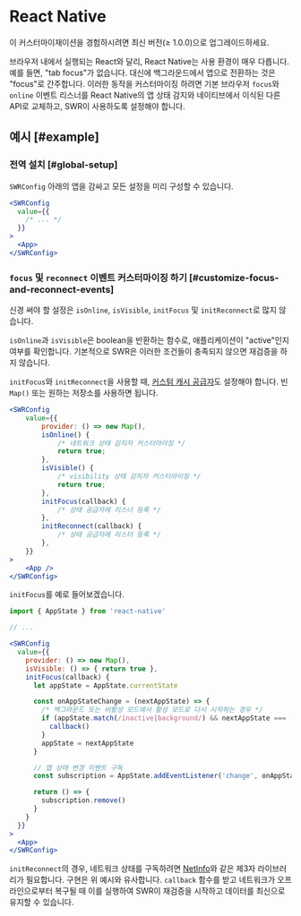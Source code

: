 
# React Native

<Callout>이 커스터마이재이션을 경험하시려면 최신 버전(≥ 1.0.0)으로 업그레이드하세요.</Callout>

브라우저 내에서 실행되는 React와 달리, React Native는 사용 환경이 매우 다릅니다. 예를 들면, "tab focus"가 없습니다. 대신에 백그라운드에서 앱으로 전환하는 것은 "focus"로 간주합니다.
이러한 동작을 커스터마이징 하려면 기본 브라우저 `focus`와 `online` 이벤트 리스너를 React Native의 앱 상태 감지와 네이티브에서 이식된 다른 API로 교체하고, SWR이 사용하도록 설정해야 합니다.

## 예시 [#example]

### 전역 설치 [#global-setup]

`SWRConfig` 아래의 앱을 감싸고 모든 설정을 미리 구성할 수 있습니다.

```jsx
<SWRConfig
  value={{
    /* ... */
  }}
>
  <App>
</SWRConfig>
```

### `focus` 및 `reconnect` 이벤트 커스터마이징 하기 [#customize-focus-and-reconnect-events]

신경 써야 할 설정은 `isOnline`, `isVisible`, `initFocus` 및 `initReconnect`로 많지 않습니다.

`isOnline`과 `isVisible`은 boolean을 반환하는 함수로, 애플리케이션이 "active"인지 여부를 확인합니다. 기본적으로 SWR은 이러한 조건들이 충족되지 않으면 재검증을 하지 않습니다.

`initFocus`와 `initReconnect`을 사용할 때, [커스텀 캐시 공급자](/docs/advanced/cache)도 설정해야 합니다. 빈 `Map()` 또는 원하는 저장소를 사용하면 됩니다.

```jsx
<SWRConfig
    value={{
        provider: () => new Map(),
        isOnline() {
            /* 네트워크 상태 감지자 커스터마이징 */
            return true;
        },
        isVisible() {
            /* visibility 상태 감지자 커스터마이징 */
            return true;
        },
        initFocus(callback) {
            /* 상태 공급자에 리스너 등록 */
        },
        initReconnect(callback) {
            /* 상태 공급자에 리스터 등록 */
        },
    }}
>
    <App />
</SWRConfig>
```

`initFocus`를 예로 들어보겠습니다.

```jsx
import { AppState } from 'react-native'

// ...

<SWRConfig
  value={{
    provider: () => new Map(),
    isVisible: () => { return true },
    initFocus(callback) {
      let appState = AppState.currentState

      const onAppStateChange = (nextAppState) => {
        /* 백그라운드 또는 비활성 모드에서 활성 모드로 다시 시작하는 경우 */
        if (appState.match(/inactive|background/) && nextAppState === 'active') {
          callback()
        }
        appState = nextAppState
      }

      // 앱 상태 변경 이벤트 구독
      const subscription = AppState.addEventListener('change', onAppStateChange)

      return () => {
        subscription.remove()
      }
    }
  }}
>
  <App>
</SWRConfig>
```

`initReconnect`의 경우, 네트워크 상태를 구독하려면 [NetInfo](https://github.com/react-native-netinfo/react-native-netinfo)와 같은 제3자 라이브러리가 필요합니다. 구현은 위 예시와 유사합니다. `callback` 함수를 받고 네트워크가 오프라인으로부터 복구될 때 이를 실행하여 SWR이 재검증을 시작하고 데이터를 최신으로 유지할 수 있습니다.
